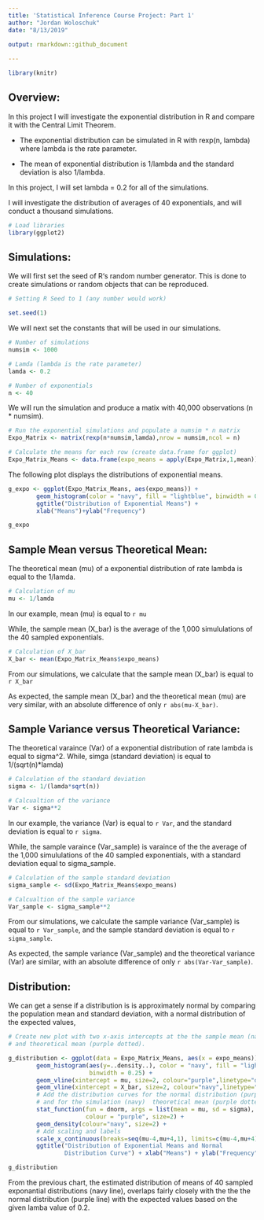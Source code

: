 ```yaml
---
title: 'Statistical Inference Course Project: Part 1'
author: "Jordan Woloschuk"
date: "8/13/2019"

output: rmarkdown::github_document
  
---
```


```r
library(knitr)
```

## Overview: 

In this project I will investigate the exponential distribution in R and
compare it with the Central Limit Theorem. 

* The exponential distribution can be simulated in R with rexp(n, lambda) where
lambda is the rate parameter. 

* The mean of exponential distribution is 1/lambda and the standard deviation is
also 1/lambda.

In this project, I will set lambda = 0.2 for all of the simulations.

I will investigate the distribution of averages of 40 exponentials, and will 
conduct a thousand simulations.

```r
# Load libraries
library(ggplot2)
```

## Simulations:

We will first set the seed of R‘s random number generator. This is done to 
create simulations or random objects that can be reproduced.

```r
# Setting R Seed to 1 (any number would work)

set.seed(1)

```

We will next set the constants that will be used in our simulations.


```r

# Number of simulations
numsim <- 1000

# Lamda (lambda is the rate parameter)
lamda <- 0.2

# Number of exponentials
n <- 40

```


We will run the simulation and produce a matix with 40,000 observations 
(n * numsim).

```r
# Run the exponential simulations and populate a numsim * n matrix
Expo_Matrix <- matrix(rexp(n*numsim,lamda),nrow = numsim,ncol = n)

# Calculate the means for each row (create data.frame for ggplot)
Expo_Matrix_Means <- data.frame(expo_means = apply(Expo_Matrix,1,mean))


```

The following plot displays the distributions of exponential means.

```r

g_expo <- ggplot(Expo_Matrix_Means, aes(expo_means)) + 
        geom_histogram(color = "navy", fill = "lightblue", binwidth = 0.25) +
        ggtitle("Distribution of Exponential Means") + 
        xlab("Means")+ylab("Frequency")

g_expo

```


## Sample Mean versus Theoretical Mean: 

The theoretical mean (mu) of a exponential distribution of rate lambda is equal
to the 1/lamda.

```r

# Calculation of mu
mu <- 1/lamda

```

In our example, mean (mu) is equal to `r mu`

While, the sample mean (X_bar) is the average of the 1,000 simululations of the 40 sampled exponentials.

```r

# Calculation of X_bar
X_bar <- mean(Expo_Matrix_Means$expo_means)

```

From our simulations, we calculate that the sample mean (X_bar) is equal to
`r X_bar`

As expected, the sample mean (X_bar) and the theoretical mean (mu) are very
similar, with an absolute difference of only `r abs(mu-X_bar)`.


## Sample Variance versus Theoretical Variance:

The theoretical varaince (Var) of a exponential distribution of rate lambda is
equal to sigma^2. While, simga (standard deviation) is equal to 
1/(sqrt(n)*lamda)

```r

# Calculation of the standard deviation
sigma <- 1/(lamda*sqrt(n))

# Calcualtion of the variance
Var <- sigma**2

```

In our example, the variance (Var) is equal to `r Var`, and the standard
deviation is equal to `r sigma`.


While, the sample varaince (Var_sample) is varaince of the the average of the
1,000 simululations of the 40 sampled exponentials, with a standard deviation 
equal to sigma_sample.

```r

# Calculation of the sample standard deviation
sigma_sample <- sd(Expo_Matrix_Means$expo_means)

# Calcualtion of the sample variance
Var_sample <- sigma_sample**2

```

From our simulations, we calculate the sample variance (Var_sample) is equal to
`r Var_sample`, and the sample standard deviation is equal to `r sigma_sample`.

As expected, the sample variance (Var_sample) and the theoretical variance (Var)
are similar, with an absolute difference of only `r abs(Var-Var_sample)`.


## Distribution:

We can get a sense if a distribution is is approximately normal by comparing the
population mean and standard deviation, with a normal distribution of the 
expected values,

```r

# Create new plot with two x-axis intercepts at the the sample mean (navy dotted)
# and theoretical mean (purple dotted). 

g_distribution <- ggplot(data = Expo_Matrix_Means, aes(x = expo_means)) + 
        geom_histogram(aes(y=..density..), color = "navy", fill = "lightblue",
                       binwidth = 0.25) +
        geom_vline(xintercept = mu, size=2, colour="purple",linetype="dotted") + 
        geom_vline(xintercept = X_bar, size=2, colour="navy",linetype="dotted") + 
        # Add the distribution curves for the normal distribution (purple) 
        # and for the simulation (navy)  theoretical mean (purple dotted) 
        stat_function(fun = dnorm, args = list(mean = mu, sd = sigma), 
                      colour = "purple", size=2) + 
        geom_density(colour="navy", size=2) +
        # Add scaling and labels
        scale_x_continuous(breaks=seq(mu-4,mu+4,1), limits=c(mu-4,mu+4)) + 
        ggtitle("Distribution of Exponential Means and Normal 
                Distribution Curve") + xlab("Means") + ylab("Frequency") 

g_distribution
```

From the previous chart, the estimated distribution of means of 40 sampled 
exponantial distributions (navy line), overlaps fairly closely with the the the 
normal distribution (purple line) with the expected values based on the given
lamba value of 0.2.

